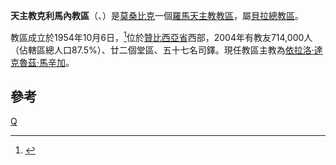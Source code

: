{{Infobox Roman Catholic diocese
|Roman Catholic Diocese of = 天主教克利馬內教區
|Latin name of diocese = Dioecesis Quelimanensis
|image =
|caption =
|location = [[莫桑比克|莫桑比克]]
|territory =[[贊比西亞省|贊比西亞省]]西部
|population =714,000
|rite = 拉丁禮
|patron =
|province =貝拉
|established = 1954年
|cathedral = [[救贖聖母主教座堂_(克利馬內)|救贖聖母主教座堂]]
|co-cathedral =
|leadership = 主教
|website =
|教宗 =
|metropolitan =
|ordinary = 依拉洛·達克魯茲·馬辛加
|coadjutor bishop =
|auxiliary = 
|emeritus=
}}

'''天主教克利馬內教區'''（{{lang-la|Dioecesis Quelimanensis}}、{{lang-pt|Diocese de Quelimane}}）是[[莫桑比克|莫桑比克]]一個[[羅馬天主教|羅馬天主教]][[教區|教區]]，屬[[天主教貝拉總教區|貝拉總教區]]。

教區成立於1954年10月6日，<ref>{{cite journal
|journal=[[宗座公報|宗座公報]]
|publisher=梵蒂岡出版社
|date=1955年
|volume=47
|title=''Quandoquidem Christus''
|page=128
|url=http://www.vatican.va/archive/aas/documents/AAS%2047%20%5B1955%5D%20-%20ocr.pdf
|access-date=2013-06-11
|archive-date=2020-02-02
|archive-url=https://web.archive.org/web/20200202032807/http://www.vatican.va/archive/aas/documents/AAS%2047%20%5B1955%5D%20-%20ocr.pdf
|dead-url=no
}}</ref>位於[[贊比西亞省|贊比西亞省]]西部，2004年有教友714,000人（佔轄區總人口87.5%）、廿二個堂區、五十七名司鐸。現任教區主教為[[依拉洛·達克魯茲·馬辛加|依拉洛·達克魯茲·馬辛加]]。

==參考==
{{reflist}}
{{莫桑比克天主教教區}}
[[Category:莫桑比克天主教教區|Q]]